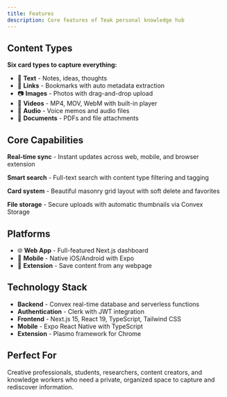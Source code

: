 ```yaml
---
title: Features
description: Core features of Teak personal knowledge hub
---
```


## Content Types

**Six card types to capture everything:**
- 📝 **Text** - Notes, ideas, thoughts
- 🔗 **Links** - Bookmarks with auto metadata extraction
- 📷 **Images** - Photos with drag-and-drop upload
- 🎥 **Videos** - MP4, MOV, WebM with built-in player
- 🎤 **Audio** - Voice memos and audio files
- 📄 **Documents** - PDFs and file attachments

## Core Capabilities

**Real-time sync** - Instant updates across web, mobile, and browser extension

**Smart search** - Full-text search with content type filtering and tagging

**Card system** - Beautiful masonry grid layout with soft delete and favorites

**File storage** - Secure uploads with automatic thumbnails via Convex Storage

## Platforms

- 🌐 **Web App** - Full-featured Next.js dashboard
- 📱 **Mobile** - Native iOS/Android with Expo
- 🔌 **Extension** - Save content from any webpage

## Technology Stack

- **Backend** - Convex real-time database and serverless functions
- **Authentication** - Clerk with JWT integration
- **Frontend** - Next.js 15, React 19, TypeScript, Tailwind CSS
- **Mobile** - Expo React Native with TypeScript
- **Extension** - Plasmo framework for Chrome

## Perfect For

Creative professionals, students, researchers, content creators, and knowledge workers who need a private, organized space to capture and rediscover information.